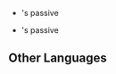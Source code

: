 {{Disambiguation}}

* {{Item|Katsuragikiri Nagamasa|type=weapon}}'s passive
* {{Item|Kitain Cross Spear|type=weapon}}'s passive

==Other Languages==
<!-- This section is transcluded on above pages. -->
{{Other Languages
|en      = Samurai Conduct
|zhs     = 名士振舞
|zhs_rm  = Míngshì Zhènwǔ
|zht     = 名士振舞
|zht_rm  = Míngshì Zhènwǔ
|zh_tl   = 
|ja      = 名士の振舞
|ja_rm   = Meishi no Furumai
|ja_tl   = 
|ko      = 명사의 거동
|ko_rm   = Myeongsa-ui Geodong
|ko_tl   = Conduct of a Well-known Person
|es      = Conducta de samurái
|es_tl   = Samurai Conduct
|fr      = Code du samouraï
|fr_tl   = Samurai Code [of Conduct]
|ru      = Мастерство самурая
|ru_tl   = Samurai Mastery
|th      = Samurai Conduct
|vi      = Vũ Điệu Samurai
|vi_tl   = 
|de      = Verhalten eines Samurais
|de_tl   = 
|id      = Samurai Conduct
|pt      = Conduta do Samurai
|pt_tl   = 
|tr      = Samuray Yasaları
|tr_tl   = 
|it      = Codice dei samurai
|it_tl   = 
}}